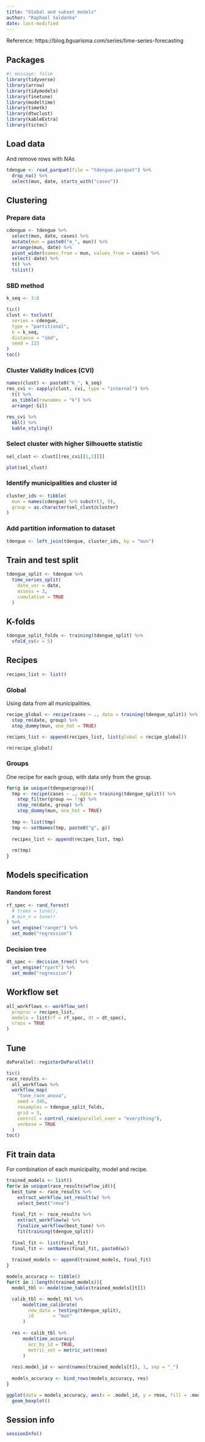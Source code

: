 ```yaml
---
title: "Global and subset models"
author: "Raphael Saldanha"
date: last-modified
---
```


Reference: https://blog.bguarisma.com/series/time-series-forecasting

## Packages

```r
#| message: false
library(tidyverse)
library(arrow)
library(tidymodels)
library(finetune)
library(modeltime)
library(timetk)
library(dtwclust)
library(kableExtra)
library(tictoc)
```

## Load data

And remove rows with NAs

```r
tdengue <- read_parquet(file = "tdengue.parquet") %>%
  drop_na() %>%
  select(mun, date, starts_with("cases"))
```

## Clustering

### Prepare data

```r
cdengue <- tdengue %>%
  select(mun, date, cases) %>%
  mutate(mun = paste0("m_", mun)) %>%
  arrange(mun, date) %>%
  pivot_wider(names_from = mun, values_from = cases) %>%
  select(-date) %>%
  t() %>%
  tslist()
```

### SBD method

```r
k_seq <- 3:8

tic()
clust <- tsclust(
  series = cdengue, 
  type = "partitional", 
  k = k_seq,
  distance = "sbd",
  seed = 123
)
toc()
```

### Cluster Validity Indices (CVI)

```r
names(clust) <- paste0("k_", k_seq)
res_cvi <- sapply(clust, cvi, type = "internal") %>% 
  t() %>%
  as_tibble(rownames = "k") %>%
  arrange(-Sil)

res_cvi %>%
  kbl() %>%
  kable_styling()
```

### Select cluster with higher Silhouette statistic

```r
sel_clust <- clust[[res_cvi[[1,1]]]]

plot(sel_clust)
```

### Identify municipalities and cluster id

```r
cluster_ids <- tibble(
  mun = names(cdengue) %>% substr(3, 9),
  group = as.character(sel_clust@cluster)
) 
```

### Add partition information to dataset

```r
tdengue <- left_join(tdengue, cluster_ids, by = "mun")
```

## Train and test split

```r
tdengue_split <- tdengue %>%
  time_series_split(
    date_var = date, 
    assess = 3,
    cumulative = TRUE
  )
```

## K-folds

```r
tdengue_split_folds <- training(tdengue_split) %>%
  vfold_cv(v = 5)
```

## Recipes

```r
recipes_list <- list()
```

### Global

Using data from all municipalities.

```r
recipe_global <- recipe(cases ~ ., data = training(tdengue_split)) %>%
  step_rm(date, group) %>%
  step_dummy(mun, one_hot = TRUE)

recipes_list <- append(recipes_list, list(global = recipe_global))

rm(recipe_global)
```

### Groups

One recipe for each group, with data only from the group.

```r
for(g in unique(tdengue$group)){
  tmp <- recipe(cases ~ ., data = training(tdengue_split)) %>%
    step_filter(group == !!g) %>%
    step_rm(date, group) %>%
    step_dummy(mun, one_hot = TRUE)
  
  tmp <- list(tmp)
  tmp <- setNames(tmp, paste0("g", g))
  
  recipes_list <- append(recipes_list, tmp)
  
  rm(tmp)
}
```

## Models specification

### Random forest

```r
rf_spec <- rand_forest(
  # trees = tune(),
  # min_n = tune()
) %>%
  set_engine("ranger") %>%
  set_mode("regression")
```

### Decision tree

```r
dt_spec <- decision_tree() %>%
  set_engine("rpart") %>%
  set_mode("regression")
```

## Workflow set

```r
all_workflows <- workflow_set(
  preproc = recipes_list, 
  models = list(rf = rf_spec, dt = dt_spec), 
  cross = TRUE
)
```

## Tune

```r
doParallel::registerDoParallel()

tic()
race_results <- 
  all_workflows %>%
  workflow_map(
    "tune_race_anova",
    seed = 345,
    resamples = tdengue_split_folds,
    grid = 3,
    control = control_race(parallel_over = "everything"),
    verbose = TRUE
  )
toc()
```

## Fit train data

For combination of each municipality, model and recipe.

```r
trained_models <- list()
for(w in unique(race_results$wflow_id)){
  best_tune <- race_results %>%
    extract_workflow_set_result(w) %>%
    select_best("rmse")
  
  final_fit <- race_results %>%
    extract_workflow(w) %>%
    finalize_workflow(best_tune) %>%
    fit(training(tdengue_split))
  
  final_fit <- list(final_fit)
  final_fit <- setNames(final_fit, paste0(w))
  
  trained_models <- append(trained_models, final_fit)
}
```

```r
models_accuracy <- tibble()
for(t in 1:length(trained_models)){
  model_tbl <- modeltime_table(trained_models[[t]]) 

  calib_tbl <- model_tbl %>%
      modeltime_calibrate(
        new_data = testing(tdengue_split), 
        id       = "mun"
      )
  
  res <- calib_tbl %>% 
      modeltime_accuracy(
        acc_by_id = TRUE, 
        metric_set = metric_set(rmse)
      )
  
  res$.model_id <- word(names(trained_models[t]), 1, sep = "_")
  
  models_accuracy <- bind_rows(models_accuracy, res)
}
```

```r
ggplot(data = models_accuracy, aes(x = .model_id, y = rmse, fill = .model_desc)) +
  geom_boxplot()
```

## Session info

```r
sessionInfo()
```
